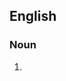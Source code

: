 ==English==

===Noun===
{{head|en|noun form|head=[[four]]-[[seamer]]s}}

# {{plural of|four-seamer|lang=en}}